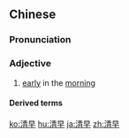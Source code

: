 ==Chinese==
{{zh-forms}}

===Pronunciation===
{{zh-pron
|m=qīngzǎo
|c=cing1 zou2
|h=pfs=chhîn-chó
|mn=chheng-chá
|cat=a
}}

===Adjective===
{{zh-adj}}

# [[early]] in the [[morning]]

====Derived terms====
{{zh-der|大清早}}

{{zh-cat|Advanced}}

[[ko:清早]]
[[hu:清早]]
[[ja:清早]]
[[zh:清早]]